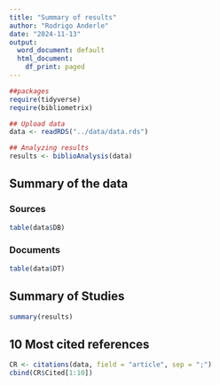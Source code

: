 ```yaml
---
title: "Summary of results"
author: "Rodrigo Anderle"
date: "2024-11-13"
output:
  word_document: default
  html_document:
    df_print: paged
---
```


```r
##packages
require(tidyverse)
require(bibliometrix)

## Upload data
data <- readRDS("../data/data.rds")

## Analyzing results
results <- biblioAnalysis(data)
```

## Summary of the data


### Sources

```r
table(data$DB)
```

### Documents
```r
table(data$DT)
```

## Summary of Studies

```r
summary(results)
```


## 10 Most cited references

```r
CR <- citations(data, field = "article", sep = ";")
cbind(CR$Cited[1:10])
```
